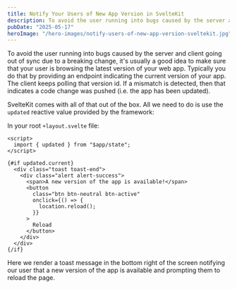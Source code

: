 ```yaml
---
title: Notify Your Users of New App Version in SvelteKit
description: To avoid the user running into bugs caused by the server and client going out of sync due to a breaking change, it's usually a good idea to make sure that your user is browsing the latest version of your web app. Typically you do that by providing an endpoint indicating the current version of your app. The client keeps polling that version id. If a mismatch is detected, then that indicates a code change was pushed. SvelteKit comes with that built-in.
pubDate: "2025-05-17"
heroImage: "/hero-images/notify-users-of-new-app-version-sveltekit.jpg"
---
```


To avoid the user running into bugs caused by the server and client going out of sync due to a breaking change, it's usually a good idea to make sure that your user is browsing the latest version of your web app. Typically you do that by providing an endpoint indicating the current version of your app. The client keeps polling that version id. If a mismatch is detected, then that indicates a code change was pushed (i.e. the app has been updated).

SvelteKit comes with all of that out of the box. All we need to do is use the `updated` reactive value provided by the framework:

In your root `+layout.svelte` file:

```svelte
<script>
  import { updated } from "$app/state";
</script>

{#if updated.current}
  <div class="toast toast-end">
    <div class="alert alert-success">
      <span>A new version of the app is available!</span>
      <button
        class="btn btn-neutral btn-active"
        onclick={() => {
          location.reload();
        }}
      >
        Reload
      </button>
    </div>
  </div>
{/if}
```

Here we render a toast message in the bottom right of the screen notifying our user that a new version of the app is available and prompting them to reload the page.
